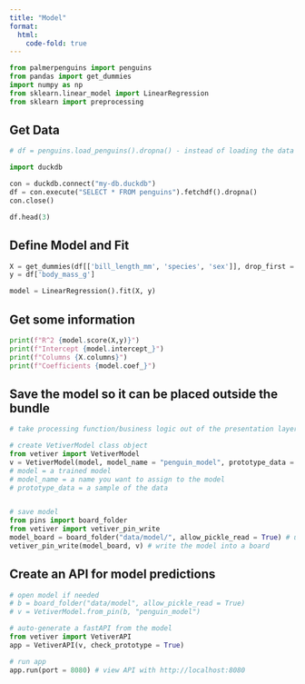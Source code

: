 ```yaml
---
title: "Model"
format: 
  html:
    code-fold: true
---
```


```python
from palmerpenguins import penguins
from pandas import get_dummies
import numpy as np
from sklearn.linear_model import LinearRegression
from sklearn import preprocessing
```

## Get Data

```python
# df = penguins.load_penguins().dropna() - instead of loading the data from the palmer penguins module, we can load it from the duck db we have created

import duckdb

con = duckdb.connect("my-db.duckdb")
df = con.execute("SELECT * FROM penguins").fetchdf().dropna()
con.close()

df.head(3)
```

## Define Model and Fit

```python
X = get_dummies(df[['bill_length_mm', 'species', 'sex']], drop_first = True)
y = df['body_mass_g']

model = LinearRegression().fit(X, y)
```

## Get some information

```python
print(f"R^2 {model.score(X,y)}")
print(f"Intercept {model.intercept_}")
print(f"Columns {X.columns}")
print(f"Coefficients {model.coef_}")
```


## Save the model so it can be placed outside the bundle
```python
# take processing function/business logic out of the presentation layer

# create VetiverModel class object
from vetiver import VetiverModel
v = VetiverModel(model, model_name = "penguin_model", prototype_data = X)
# model = a trained model
# model_name = a name you want to assign to the model
# prototype_data = a sample of the data


# save model
from pins import board_folder
from vetiver import vetiver_pin_write
model_board = board_folder("data/model/", allow_pickle_read = True) # use a local folder as a board
vetiver_pin_write(model_board, v) # write the model into a board
```

## Create an API for model predictions
```python
# open model if needed
# b = board_folder("data/model", allow_pickle_read = True)
# v = VetiverModel.from_pin(b, "penguin_model")

# auto-generate a fastAPI from the model
from vetiver import VetiverAPI
app = VetiverAPI(v, check_prototype = True)

# run app
app.run(port = 8080) # view API with http://localhost:8080

```
